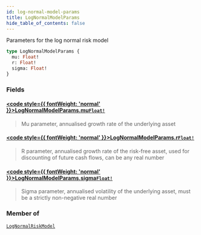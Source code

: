 ```yaml
---
id: log-normal-model-params
title: LogNormalModelParams
hide_table_of_contents: false
---
```








Parameters for the log normal risk model

```graphql
type LogNormalModelParams {
  mu: Float!
  r: Float!
  sigma: Float!
}
```


### Fields

#### [<code style={{ fontWeight: 'normal' }}>LogNormalModelParams.<b>mu</b></code>](#)<Bullet />[`Float!`](/testnet/api/graphql/scalars/float) <Badge class="secondary" text="non-null"/> <Badge class="secondary" text="scalar"/>
> Mu parameter, annualised growth rate of the underlying asset
> 

#### [<code style={{ fontWeight: 'normal' }}>LogNormalModelParams.<b>r</b></code>](#)<Bullet />[`Float!`](/testnet/api/graphql/scalars/float) <Badge class="secondary" text="non-null"/> <Badge class="secondary" text="scalar"/>
> R parameter, annualised growth rate of the risk-free asset, used for discounting of future cash flows, can be any real number
> 

#### [<code style={{ fontWeight: 'normal' }}>LogNormalModelParams.<b>sigma</b></code>](#)<Bullet />[`Float!`](/testnet/api/graphql/scalars/float) <Badge class="secondary" text="non-null"/> <Badge class="secondary" text="scalar"/>
> Sigma parameter, annualised volatility of the underlying asset, must be a strictly non-negative real number
> 



### Member of

[`LogNormalRiskModel`](/testnet/api/graphql/objects/log-normal-risk-model)  <Badge class="secondary" text="object"/>



